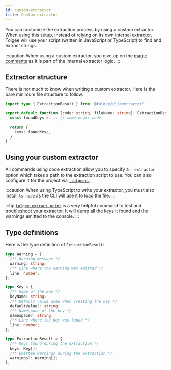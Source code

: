 ```yaml
---
id: custom-extractor
title: Custom extractor
---
```


You can customize the extraction process by using a custom extractor. When using this setup, instead of relying on
its own internal extractor, Tolgee will use your script (written in JavaScript or TypeScript) to find and extract
strings.

:::caution
When using a custom extractor, you give up on the [magic comments](./magic-comments.mdx) as it is
part of the internal extractor logic.
:::

## Extractor structure

There is not much to know when writing a custom extractor. Here is the bare minimum file structure to follow:

```ts title=extractor.ts
import type { ExtractionResult } from '@tolgee/cli/extractor'

export default function (code: string, fileName: string): ExtractionResult {
  const foundKeys = ... // some magic code

  return {
    keys: foundKeys,
  }
}
```

## Using your custom extractor

All commands using code extraction allow you to specify a `--extractor` option which takes a path to the extraction
script to use. You can also configure it for the project via [`.tolgeerc`](../project-configuration.mdx).

:::caution
When using TypeScript to write your extractor, you must also install `ts-node` as the CLI will use it to load the
file.
:::

:::tip
[`tolgee extract print`](./syncing-strings#dumping-all-strings) is a very helpful command to
test and troubleshoot your extractor. It will dump all the keys it found and the warnings emitted to the console.
:::

## Type definitions

Here is the type definition of `ExtractionResult`:

```ts title=extractor.d.ts
type Warning = {
  /** Warning message */
  warning: string;
  /** Line where the warning was emitted */
  line: number;
};

type Key = {
  /** Name of the key */
  keyName: string;
  /** Default value used when creating the key */
  defaultValue?: string;
  /** Namespace of the key */
  namespace?: string;
  /** Line where the key was found */
  line: number;
};

type ExtractionResult = {
  /** Keys found during the extraction */
  keys: Key[];
  /** Emitted warnings during the extraction */
  warnings?: Warning[];
};
```
